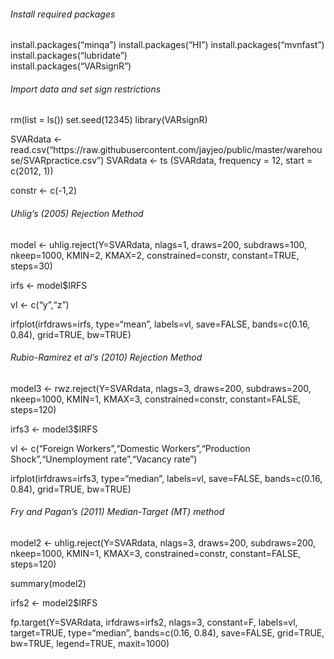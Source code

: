 
###### Install required packages
install.packages("minqa") 
install.packages("HI") 
install.packages("mvnfast")
install.packages("lubridate")  
install.packages("VARsignR")  

###### Import data and set sign restrictions

rm(list = ls())
set.seed(12345)
library(VARsignR)

SVARdata <- read.csv("https://raw.githubusercontent.com/jayjeo/public/master/warehouse/SVARpractice.csv")
SVARdata <- ts (SVARdata, frequency = 12, start = c(2012, 1))

constr <- c(-1,2)  


###### Uhlig’s (2005) Rejection Method

model <- uhlig.reject(Y=SVARdata, nlags=1, draws=200, subdraws=100, nkeep=1000, KMIN=2, KMAX=2, constrained=constr, constant=TRUE, steps=30)

irfs <- model$IRFS 

vl <- c("y","z")

irfplot(irfdraws=irfs, type="mean", labels=vl, save=FALSE, bands=c(0.16, 0.84), grid=TRUE, bw=TRUE)


###### Rubio-Ramirez et al’s (2010) Rejection Method

model3 <- rwz.reject(Y=SVARdata, nlags=3, draws=200, subdraws=200, nkeep=1000, KMIN=1, KMAX=3, constrained=constr, constant=FALSE, steps=120)

irfs3 <- model3$IRFS

vl <- c("Foreign Workers","Domestic Workers","Production Shock","Unemployment rate","Vacancy rate")

irfplot(irfdraws=irfs3, type="median", labels=vl, save=FALSE, bands=c(0.16, 0.84), grid=TRUE, bw=TRUE)


###### Fry and Pagan’s (2011) Median-Target (MT) method

model2 <- uhlig.reject(Y=SVARdata, nlags=3, draws=200, subdraws=200, nkeep=1000, KMIN=1, KMAX=3, constrained=constr, constant=FALSE, steps=120)

summary(model2)

irfs2 <- model2$IRFS

fp.target(Y=SVARdata, irfdraws=irfs2, nlags=3, constant=F, labels=vl, target=TRUE, type="median", bands=c(0.16, 0.84), save=FALSE, grid=TRUE, bw=TRUE, legend=TRUE, maxit=1000)

